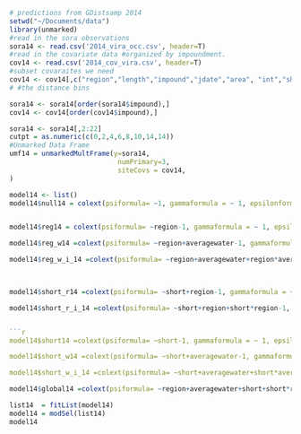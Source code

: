 ```r
# predictions from GDistsamp 2014
setwd("~/Documents/data")
library(unmarked)
#read in the sora observations
sora14 <- read.csv('2014_vira_occ.csv', header=T)
#read in the covariate data #organized by impoundment.
cov14 <- read.csv('2014_cov_vira.csv', header=T)
#subset covaraites we need
cov14 <- cov14[,c("region","length","impound","jdate","area", "int","short","averagewater")]
# #the distance bins

sora14 <- sora14[order(sora14$impound),]
cov14 <- cov14[order(cov14$impound),]

sora14 <- sora14[,2:22]
cutpt = as.numeric(c(0,2,4,6,8,10,14,14)) 
#Unmarked Data Frame
umf14 = unmarkedMultFrame(y=sora14, 
                           numPrimary=3,
                           siteCovs = cov14,
)
```

```r

model14 <- list()
model14$null14 = colext(psiformula= ~1, gammaformula = ~ 1, epsilonformula = ~ 1, pformula = ~ 1, data = umf14, method="BFGS")


model14$reg14 = colext(psiformula= ~region-1, gammaformula = ~ 1, epsilonformula = ~ 1, pformula = ~ 1, data = umf14, method="BFGS")
```
```r


model14$reg_w14 =colext(psiformula= ~region+averagewater-1, gammaformula = ~ 1, epsilonformula = ~ 1, pformula = ~ 1, data = umf14, method="BFGS")

model14$reg_w_i_14 =colext(psiformula= ~region+averagewater+region*averagewater-1, gammaformula = ~ 1, epsilonformula = ~ 1, pformula = ~ 1, data = umf14, method="BFGS")

  
```
```r
model14$short_r14 =colext(psiformula= ~short+region-1, gammaformula = ~ 1, epsilonformula = ~ 1, pformula = ~ 1, data = umf14, method="BFGS")

model14$short_r_i_14 =colext(psiformula= ~short+region+short*region-1, gammaformula = ~ 1, epsilonformula = ~ 1, pformula = ~ 1, data = umf14, method="BFGS")


```r
model14$short14 =colext(psiformula= ~short-1, gammaformula = ~ 1, epsilonformula = ~ 1, pformula = ~ 1, data = umf14, method="BFGS")

model14$short_w14 =colext(psiformula= ~short+averagewater-1, gammaformula = ~ 1, epsilonformula = ~ 1, pformula = ~ 1, data = umf14, method="BFGS")

model14$short_w_i_14 =colext(psiformula= ~short+averagewater+short*averagewater-1, gammaformula = ~ 1, epsilonformula = ~ 1, pformula = ~ 1, data = umf14, method="BFGS")
```
```r
model14$global14 =colext(psiformula= ~region+averagewater+short+short*region+region*averagewater-1, gammaformula = ~ 1, epsilonformula = ~ 1, pformula = ~ 1, data = umf14, method="BFGS")

```
```r

list14  = fitList(model14)
model14 = modSel(list14)
model14
```